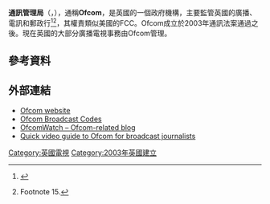 '''通訊管理局'''（{{lang-en|Office of Communications}}，{{lang-cy|Y Swyddfa Gyfathrebiadau}}），通稱'''Ofcom'''，是英國的一個政府機構，主要監管英國的廣播、電訊和郵政行<ref>{{cite web|title=Your rights – Ofcom|work=The Liberty Guide to Human Rights|publisher=[[Liberty_(pressure_group)|Liberty]]|date=12 August 2010|url=http://www.yourrights.org.uk/yourrights/right-of-free-expression/controls-on-broadcasting/ofcom.html|accessdate=11 January 2014|deadurl=yes|archiveurl=https://web.archive.org/web/20140111014919/http://www.yourrights.org.uk/yourrights/right-of-free-expression/controls-on-broadcasting/ofcom.html|archivedate=2014年1月11日}}</ref><ref>{{cite book|last1=Lunt|first1=Peter|last2=Livingstone|first2=Sonia|year=2007
|chapter=Regulating markets in the interest of consumers?: on the changing regime of governance in the financial service and communications sectors.|title=Governance, consumers and citizens: agency and resistance in contemporary politics.|publisher=Palgrave Macmillan|place=Basingstoke, UK|pages=139–161|url=http://eprints.lse.ac.uk/995/1/Regulating_markets_in_the_interests_of_consumers.pdf|accessdate=11 January 2014}} Footnote 15.</ref>，其權責類似美國的FCC。Ofcom成立於2003年通訊法案通過之後。現在英國的大部分廣播電視事務由Ofcom管理。
==參考資料==
{{Reflist}}
==外部連結==
* [http://www.ofcom.org.uk/ Ofcom website] {{Wayback|url=http://www.ofcom.org.uk/ |date=20100614081929 }}
* [http://stakeholders.ofcom.org.uk/broadcasting/broadcast-codes/ Ofcom Broadcast Codes]
* [http://www.ofcomwatch.co.uk/ OfcomWatch – Ofcom-related blog]
* [http://www.youtube.com/watch?v=oF6xyoSa49g/ Quick video guide to Ofcom for broadcast journalists]
[[Category:英國電視|Category:英國電視]]
[[Category:2003年英國建立|Category:2003年英國建立]]